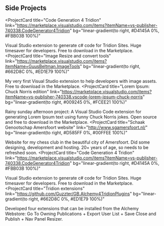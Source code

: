 ## Side Projects

<ProjectCard
  title="Code Generation 4 Tridion"
  link="https://marketplace.visualstudio.com/items?itemName=vs-publisher-740338.CodeGenerator4Tridion"
  bg="linear-gradient(to right, #D4145A 0%, #FBB03B 100%)"
>
  Visual Studio extension to generate c# code for Tridion Sites. Huge timesaver for developers. Free to download in the Marketplace.
</ProjectCard>
<ProjectCard
  title="Image Resize and convert tools"
  link="https://marketplace.visualstudio.com/items?itemName=GuusBeltman.ImageTools"
  bg="linear-gradient(to right, #662D8C 0%, #ED1E79 100%)"
>
  My very first Visual Studio extension to help developers with image assets. Free to download in the Marketplace.
</ProjectCard>
<ProjectCard
  title="Lorem Ipsum: Chuck Norris edition"
  link="https://marketplace.visualstudio.com/items?itemName=vs-publisher-740338.vscode-lorem-ipsum-chuck-norris"
  bg="linear-gradient(to right, #009245 0%, #FCEE21 100%)"
>
  Rainy sunday afternoon project: A Visual Studio Code extension for generating Lorem Ipsum text using funny Chuck Norris jokes. Open source and free to download in the Marketplace.
</ProjectCard>
<ProjectCard
  title="Schaak Genootschap Amersfoort website"
  link="http://www.sgamersfoort.nl/"
  bg="linear-gradient(to right, #D585FF 0%, #00FFEE 100%)"
>
  Website for my chess club in the beautiful city of Amersfoort. Did some designing, development and hosting. 20+ years of age, so needs to be refreshed soon.
</ProjectCard>
<ProjectCard
  title="Code Generation 4 Tridion"
  link="https://marketplace.visualstudio.com/items?itemName=vs-publisher-740338.CodeGenerator4Tridion"
  bg="linear-gradient(to right, #D4145A 0%, #FBB03B 100%)"
>
  Visual Studio extension to generate c# code for Tridion Sites. Huge timesaver for developers. Free to download in the Marketplace.
</ProjectCard>
<ProjectCard
  title="Tridion extensions"
  link="https://github.com/Guzzter/GB.Alchemy4TridionPlugins"
  bg="linear-gradient(to right, #662D8C 0%, #ED1E79 100%)"
>
  Developed four extensions that can be installed from the Alchemy Webstore: Go To Owning Publications + Export User List + Save Close and Publish + Nav Panel Resizer.
</ProjectCard>
